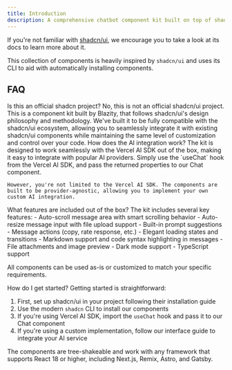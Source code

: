 ```yaml
---
title: Introduction
description: A comprehensive chatbot component kit built on top of shadcn/ui ecosystem.
---
```


If you're not familiar with [shadcn/ui](https://ui.shadcn.com/), we encourage you to take a look at its docs to learn more about it.

This collection of components is heavily inspired by `shadcn/ui` and uses its CLI to aid with automatically installing components.

## FAQ

<Accordion type="multiple">

<AccordionItem value="faq-1">
  <AccordionTrigger>Is this an official shadcn project?</AccordionTrigger>
  <AccordionContent>
    No, this is not an official shadcn/ui project. This is a component kit built
    by <Icons.blazity className="mx-1 mb-1 inline-block h-4 w-4" />
    <span className="text-blazity">Blazity</span>, that follows shadcn/ui's design
    philosophy and methodology. We've built it to be fully compatible with the shadcn/ui
    ecosystem, allowing you to seamlessly integrate it with existing shadcn/ui components
    while maintaining the same level of customization and control over your code.
  </AccordionContent>
</AccordionItem>

<AccordionItem value="faq-2">
  <AccordionTrigger>
    How does the AI integration work?
  </AccordionTrigger>
  <AccordionContent>
    The kit is designed to work seamlessly with the Vercel AI SDK out of the box, making it easy to integrate with popular AI providers. Simply use the `useChat` hook from the Vercel AI SDK, and pass the returned properties to our Chat component.

    However, you're not limited to the Vercel AI SDK. The components are built to be provider-agnostic, allowing you to implement your own custom AI integration.

  </AccordionContent>
</AccordionItem>

<AccordionItem value="faq-3">
<AccordionTrigger>
What features are included out of the box?
</AccordionTrigger>
<AccordionContent>
The kit includes several key features:
- Auto-scroll message area with smart scrolling behavior
- Auto-resize message input with file upload support
- Built-in prompt suggestions
- Message actions (copy, rate response, etc.)
- Elegant loading states and transitions
- Markdown support and code syntax highlighting in messages
- File attachments and image preview
- Dark mode support
- TypeScript support

All components can be used as-is or customized to match your specific requirements.

</AccordionContent>
</AccordionItem>

<AccordionItem value="faq-4">
	<AccordionTrigger>
	How do I get started?
	</AccordionTrigger>
	<AccordionContent>
Getting started is straightforward:

1. First, set up shadcn/ui in your project following their installation guide
2. Use the modern `shadcn` CLI to install our components
3. If you're using Vercel AI SDK, import the `useChat` hook and pass it to our Chat component
4. If you're using a custom implementation, follow our interface guide to integrate your AI service

The components are tree-shakeable and work with any framework that supports React 18 or higher, including Next.js, Remix, Astro, and Gatsby.

</AccordionContent>

</AccordionItem>

</Accordion>
